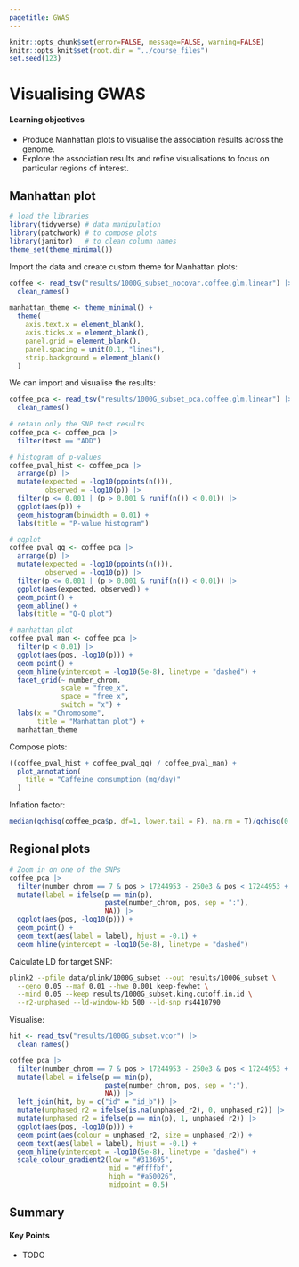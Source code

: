 ```yaml
---
pagetitle: GWAS
---
```


```r
knitr::opts_chunk$set(error=FALSE, message=FALSE, warning=FALSE)
knitr::opts_knit$set(root.dir = "../course_files")
set.seed(123)
```

# Visualising GWAS

:::{.callout-tip}
#### Learning objectives

- Produce Manhattan plots to visualise the association results across the genome.
- Explore the association results and refine visualisations to focus on particular regions of interest.
:::


## Manhattan plot

```r
# load the libraries
library(tidyverse) # data manipulation
library(patchwork) # to compose plots
library(janitor)   # to clean column names
theme_set(theme_minimal())
```


Import the data and create custom theme for Manhattan plots: 

```r
coffee <- read_tsv("results/1000G_subset_nocovar.coffee.glm.linear") |> 
  clean_names()
  
manhattan_theme <- theme_minimal() +
  theme(
    axis.text.x = element_blank(),
    axis.ticks.x = element_blank(),
    panel.grid = element_blank(),
    panel.spacing = unit(0.1, "lines"),
    strip.background = element_blank()
  )
```

We can import and visualise the results:

```r
coffee_pca <- read_tsv("results/1000G_subset_pca.coffee.glm.linear") |> 
  clean_names()
  
# retain only the SNP test results
coffee_pca <- coffee_pca |> 
  filter(test == "ADD")

# histogram of p-values
coffee_pval_hist <- coffee_pca |> 
  arrange(p) |> 
  mutate(expected = -log10(ppoints(n())), 
         observed = -log10(p)) |> 
  filter(p <= 0.001 | (p > 0.001 & runif(n()) < 0.01)) |> 
  ggplot(aes(p)) +
  geom_histogram(binwidth = 0.01) +
  labs(title = "P-value histogram")

# qqplot
coffee_pval_qq <- coffee_pca |> 
  arrange(p) |> 
  mutate(expected = -log10(ppoints(n())), 
         observed = -log10(p)) |> 
  filter(p <= 0.001 | (p > 0.001 & runif(n()) < 0.01)) |> 
  ggplot(aes(expected, observed)) +
  geom_point() +
  geom_abline() + 
  labs(title = "Q-Q plot")

# manhattan plot
coffee_pval_man <- coffee_pca |> 
  filter(p < 0.01) |> 
  ggplot(aes(pos, -log10(p))) +
  geom_point() +
  geom_hline(yintercept = -log10(5e-8), linetype = "dashed") +
  facet_grid(~ number_chrom, 
             scale = "free_x", 
             space = "free_x",
             switch = "x") +
  labs(x = "Chromosome", 
       title = "Manhattan plot") +
  manhattan_theme
```

Compose plots: 

```r
((coffee_pval_hist + coffee_pval_qq) / coffee_pval_man) + 
  plot_annotation(
    title = "Caffeine consumption (mg/day)"
  )
```

Inflation factor:

```r
median(qchisq(coffee_pca$p, df=1, lower.tail = F), na.rm = T)/qchisq(0.5, 1)
```


## Regional plots

```r
# Zoom in on one of the SNPs
coffee_pca |> 
  filter(number_chrom == 7 & pos > 17244953 - 250e3 & pos < 17244953 + 250e3) |> 
  mutate(label = ifelse(p == min(p), 
                        paste(number_chrom, pos, sep = ":"),
                        NA)) |> 
  ggplot(aes(pos, -log10(p))) +
  geom_point() +
  geom_text(aes(label = label), hjust = -0.1) +
  geom_hline(yintercept = -log10(5e-8), linetype = "dashed")
```

Calculate LD for target SNP:

```bash
plink2 --pfile data/plink/1000G_subset --out results/1000G_subset \
  --geno 0.05 --maf 0.01 --hwe 0.001 keep-fewhet \
  --mind 0.05 --keep results/1000G_subset.king.cutoff.in.id \
  --r2-unphased --ld-window-kb 500 --ld-snp rs4410790
```

Visualise:

```r
hit <- read_tsv("results/1000G_subset.vcor") |> 
  clean_names()

coffee_pca |> 
  filter(number_chrom == 7 & pos > 17244953 - 250e3 & pos < 17244953 + 250e3) |> 
  mutate(label = ifelse(p == min(p), 
                        paste(number_chrom, pos, sep = ":"),
                        NA)) |> 
  left_join(hit, by = c("id" = "id_b")) |> 
  mutate(unphased_r2 = ifelse(is.na(unphased_r2), 0, unphased_r2)) |> 
  mutate(unphased_r2 = ifelse(p == min(p), 1, unphased_r2)) |> 
  ggplot(aes(pos, -log10(p))) +
  geom_point(aes(colour = unphased_r2, size = unphased_r2)) +
  geom_text(aes(label = label), hjust = -0.1) +
  geom_hline(yintercept = -log10(5e-8), linetype = "dashed") +
  scale_colour_gradient2(low = "#313695", 
                         mid = "#ffffbf", 
                         high = "#a50026", 
                         midpoint = 0.5)
```

## Summary

::: {.callout-tip}
#### Key Points

- TODO
:::

